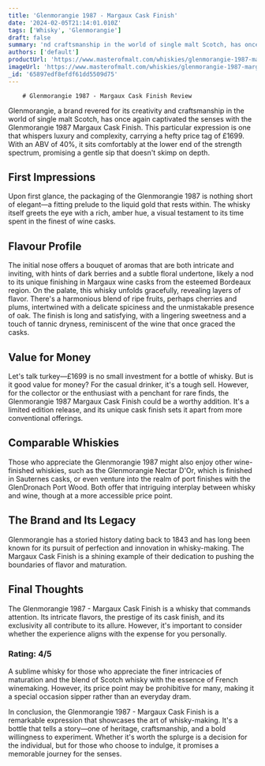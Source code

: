 ```yaml
---
title: 'Glenmorangie 1987 - Margaux Cask Finish'
date: '2024-02-05T21:14:01.010Z'
tags: ['Whisky', 'Glenmorangie']
draft: false
summary: 'nd craftsmanship in the world of single malt Scotch, has once again captivated the senses with the Glenmorangie 1987 Margaux Cask ...'
authors: ['default']
productUrl: 'https://www.masterofmalt.com/whiskies/glenmorangie-1987-margaux-cask-finish-whisky/'
imageUrl: 'https://www.masterofmalt.com/whiskies/glenmorangie-1987-margaux-cask-finish-whisky.jpg'
_id: '65897edf8efdf61dd5509d75'
---
```


        # Glenmorangie 1987 - Margaux Cask Finish Review

Glenmorangie, a brand revered for its creativity and craftsmanship in the world of single malt Scotch, has once again captivated the senses with the Glenmorangie 1987 Margaux Cask Finish. This particular expression is one that whispers luxury and complexity, carrying a hefty price tag of £1699. With an ABV of 40%, it sits comfortably at the lower end of the strength spectrum, promising a gentle sip that doesn't skimp on depth.

## First Impressions

Upon first glance, the packaging of the Glenmorangie 1987 is nothing short of elegant—a fitting prelude to the liquid gold that rests within. The whisky itself greets the eye with a rich, amber hue, a visual testament to its time spent in the finest of wine casks.

## Flavour Profile

The initial nose offers a bouquet of aromas that are both intricate and inviting, with hints of dark berries and a subtle floral undertone, likely a nod to its unique finishing in Margaux wine casks from the esteemed Bordeaux region. On the palate, this whisky unfolds gracefully, revealing layers of flavor. There's a harmonious blend of ripe fruits, perhaps cherries and plums, intertwined with a delicate spiciness and the unmistakable presence of oak. The finish is long and satisfying, with a lingering sweetness and a touch of tannic dryness, reminiscent of the wine that once graced the casks.

## Value for Money

Let's talk turkey—£1699 is no small investment for a bottle of whisky. But is it good value for money? For the casual drinker, it's a tough sell. However, for the collector or the enthusiast with a penchant for rare finds, the Glenmorangie 1987 Margaux Cask Finish could be a worthy addition. It's a limited edition release, and its unique cask finish sets it apart from more conventional offerings.

## Comparable Whiskies

Those who appreciate the Glenmorangie 1987 might also enjoy other wine-finished whiskies, such as the Glenmorangie Nectar D'Or, which is finished in Sauternes casks, or even venture into the realm of port finishes with the GlenDronach Port Wood. Both offer that intriguing interplay between whisky and wine, though at a more accessible price point.

## The Brand and Its Legacy

Glenmorangie has a storied history dating back to 1843 and has long been known for its pursuit of perfection and innovation in whisky-making. The Margaux Cask Finish is a shining example of their dedication to pushing the boundaries of flavor and maturation.

## Final Thoughts

The Glenmorangie 1987 - Margaux Cask Finish is a whisky that commands attention. Its intricate flavors, the prestige of its cask finish, and its exclusivity all contribute to its allure. However, it's important to consider whether the experience aligns with the expense for you personally.

### Rating: 4/5

A sublime whisky for those who appreciate the finer intricacies of maturation and the blend of Scotch whisky with the essence of French winemaking. However, its price point may be prohibitive for many, making it a special occasion sipper rather than an everyday dram.

In conclusion, the Glenmorangie 1987 - Margaux Cask Finish is a remarkable expression that showcases the art of whisky-making. It's a bottle that tells a story—one of heritage, craftsmanship, and a bold willingness to experiment. Whether it's worth the splurge is a decision for the individual, but for those who choose to indulge, it promises a memorable journey for the senses.
